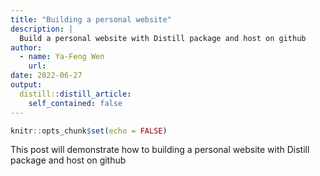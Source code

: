 ```yaml
---
title: "Building a personal website"
description: |
  Build a personal website with Distill package and host on github
author:
  - name: Ya-Feng Wen
    url: 
date: 2022-06-27
output:
  distill::distill_article:
    self_contained: false
---
```



```r
knitr::opts_chunk$set(echo = FALSE)
```

This post will demonstrate how to building a personal website with Distill package and host on github